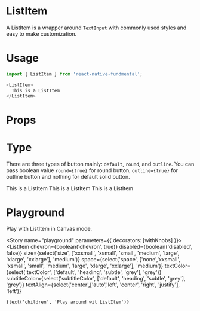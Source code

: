 
<Meta title="ListItem" component={ListItem} />

# ListItem
A ListItem is a wrapper around `TextInput` with commonly used styles and easy to make customization.

# Usage
```js
import { ListItem } from 'react-native-fundmental';

<ListItem>
  This is a ListItem
</ListItem>
```

# Props
<Props of={ListItem} />

# Type
There are three types of button mainly: `default`, `round`, and `outline`. You can pass boolean value `round={true}` for round button, `outline={true}` for outline button and nothing for default solid button.

<Preview>
  <Story name="type">
    <Stack>
      <ListItem>
        This is a ListItem
      </ListItem>
      <ListItem>
        This is a ListItem
      </ListItem>
      <ListItem>
        This is a ListItem
      </ListItem>
    </Stack>
  </Story>
</Preview>

# Playground
Play with ListItem in Canvas mode.

<Story name="playground" parameters={{ decorators: [withKnobs] }}>
  <ListItem
    chevron={boolean('chevron', true)}
    disabled={boolean('disabled', false)}
    size={select('size', ['xxsmall', 'xsmall', 'small', 'medium', 'large', 'xlarge', 'xxlarge'], 'medium')}
    space={select('space', ['none','xxsmall', 'xsmall', 'small', 'medium', 'large', 'xlarge', 'xxlarge'], 'medium')}
    textColor={select('textColor', ['default', 'heading', 'subtle', 'grey'], 'grey')}
    subtitleColor={select('subtitleColor', ['default', 'heading', 'subtle', 'grey'], 'grey')}
    textAlign={select('center',['auto','left', 'center', 'right', 'justify'], 'left')}
  >
    {text('children', 'Play around wit ListItem')}
  </ListItem>
</Story>